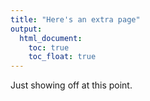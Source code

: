 ```yaml
---
title: "Here's an extra page"
output: 
  html_document:
    toc: true
    toc_float: true
---
```


Just showing off at this point.
